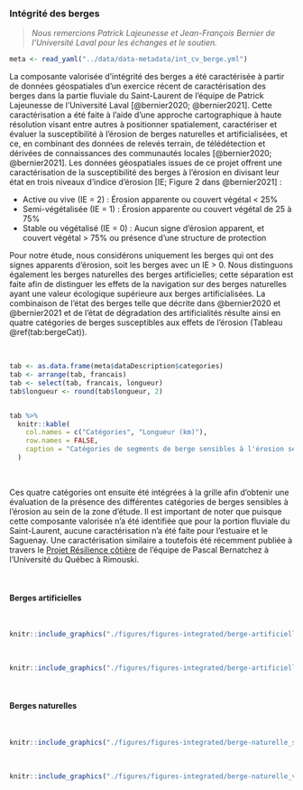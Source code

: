 ### Intégrité des berges

> *Nous remercions Patrick Lajeunesse et Jean-François Bernier de l'Université Laval pour les échanges et le soutien.*

```r
meta <- read_yaml("../data/data-metadata/int_cv_berge.yml")
```

La composante valorisée d’intégrité des berges a été caractérisée à partir de données géospatiales d’un exercice récent de caractérisation des berges dans la partie fluviale du Saint-Laurent de l’équipe de Patrick Lajeunesse de l’Université Laval [@bernier2020; @bernier2021]. Cette caractérisation a été faite à l’aide d’une approche cartographique à haute résolution visant entre autres à positionner spatialement, caractériser et évaluer la susceptibilité à l’érosion de berges naturelles et artificialisées, et ce, en combinant des données de relevés terrain, de télédétection et dérivées de connaissances des communautés locales [@bernier2020; @bernier2021]. Les données géospatiales issues de ce projet offrent une caractérisation de la susceptibilité des berges à l’érosion en divisant leur état en trois niveaux d’indice d’érosion [IE; Figure 2 dans @bernier2021] :

- Active ou vive (IE = 2) : Érosion apparente ou couvert végétal < 25%
- Semi-végétalisée (IE = 1) : Érosion apparente ou couvert végétal de 25 à 75%
- Stable ou végétalisé (IE = 0) : Aucun signe d'érosion apparent, et couvert végétal > 75% ou présence d'une structure de protection

Pour notre étude, nous considérons uniquement les berges qui ont des signes apparents d’érosion, soit les berges avec un IE > 0. Nous distinguons également les berges naturelles des berges artificielles; cette séparation est faite afin de distinguer les effets de la navigation sur des berges naturelles ayant une valeur écologique supérieure aux berges artificialisées. La combinaison de l’état des berges telle que décrite dans @bernier2020 et @bernier2021 et de l’état de dégradation des artificialités résulte ainsi en quatre catégories de berges susceptibles aux effets de l’érosion (Tableau \@ref(tab:bergeCat)).

<br/>

```r
tab <- as.data.frame(meta$dataDescription$categories)
tab <- arrange(tab, francais)
tab <- select(tab, francais, longueur)
tab$longueur <- round(tab$longueur, 2)


tab %>%
  knitr::kable(
    col.names = c("Catégories", "Longueur (km)"),
    row.names = FALSE,
    caption = "Catégories de segments de berge sensibles à l'érosion selon leur artificialité et leur indice d'érosion (IE) considérés pour l'analyse d'évaluation des effets cumulatifs et leur longueur totale en $km$ au sein des données de caractérisation des berges de la partie fluviale du Saint-Laurent [@bernier2020; @bernier2021]"
  )
```

<br/>

Ces quatre catégories ont ensuite été intégrées à la grille afin d’obtenir une évaluation de la présence des différentes catégories de berges sensibles à l’érosion au sein de la zone d’étude. Il est important de noter que puisque cette composante valorisée n’a été identifiée que pour la portion fluviale du Saint-Laurent, aucune caractérisation n’a été faite pour l’estuaire et le Saguenay. Une caractérisation similaire a toutefois été récemment publiée à travers le [Projet Résilience côtière](https://ldgizc.uqar.ca/Web/projets/projet-resilience-cotiere) de l’équipe de Pascal Bernatchez à l’Université du Québec à Rimouski.

<br/>

#### Berges artificielles

<br>

```r
knitr::include_graphics("./figures/figures-integrated/berge-artificielle_semi_vegetalisee.png")
```

<br>

```r
knitr::include_graphics("./figures/figures-integrated/berge-artificielle_vive.png")
```

<br>

#### Berges naturelles 

<br>

```r
knitr::include_graphics("./figures/figures-integrated/berge-naturelle_semi_vegetalisee.png")
```

<br>

```r
knitr::include_graphics("./figures/figures-integrated/berge-naturelle_vive.png")
```

<br>
